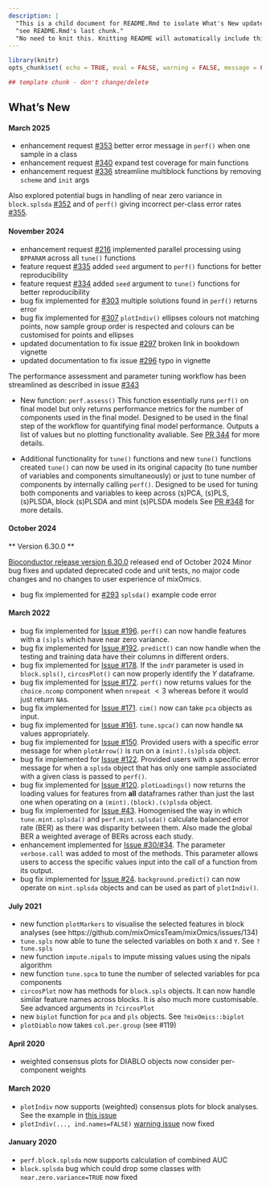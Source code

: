 ```yaml
---
description: |
  "This is a child document for README.Rmd to isolate What's New updates (last section of README)"
  "see README.Rmd's last chunk."
  "No need to knit this. Knitting README will automatically include this."
---
```


```r
library(knitr)
opts_chunk$set( echo = TRUE, eval = FALSE, warning = FALSE, message = FALSE)
```


```r
## template chunk - don't change/delete
```

## What's New

#### March 2025

* enhancement request [#353](https://github.com/mixOmicsTeam/mixOmics/issues/353) better error message in `perf()` when one sample in a class
* enhancement request [#340](https://github.com/mixOmicsTeam/mixOmics/issues/340) expand test coverage for main functions
* enhancement request [#336](https://github.com/mixOmicsTeam/mixOmics/issues/336) streamline multiblock functions by removing `scheme` and `init` args

Also explored potential bugs in handling of near zero variance in `block.splsda` [#352](https://github.com/mixOmicsTeam/mixOmics/issues/352) and of `perf()` giving incorrect per-class error rates [#355](https://github.com/mixOmicsTeam/mixOmics/issues/355).

#### November 2024

* enhancement request [#216](https://github.com/mixOmicsTeam/mixOmics/issues/216) implemented parallel processing using `BPPARAM` across all `tune()` functions
* feature request [#335](https://github.com/mixOmicsTeam/mixOmics/issues/335) added `seed` argument to `perf()` functions for better reproducibility
* feature request [#334](https://github.com/mixOmicsTeam/mixOmics/issues/334) added `seed` argument to `tune()` functions for better reproducibility
* bug fix implemented for [#303](https://github.com/mixOmicsTeam/mixOmics/issues/303) multiple solutions found in `perf()` returns error
* bug fix implemented for [#307](https://github.com/mixOmicsTeam/mixOmics/issues/307) `plotIndiv()` ellipses colours not matching points, now sample group order is respected and colours can be customised for points and ellipses
* updated documentation to fix issue [#297](https://github.com/mixOmicsTeam/mixOmics/issues/297) broken link in bookdown vignette
* updated documentation to fix issue [#296](https://github.com/mixOmicsTeam/mixOmics/issues/296) typo in vignette

The performance assessment and parameter tuning workflow has been streamlined as described in issue [#343](https://github.com/mixOmicsTeam/mixOmics/issues/343)

* New function: `perf.assess()` 
This function essentially runs `perf()` on final model but only returns performance metrics for the number of components used in the final model. 
Designed to be used in the final step of the workflow for quantifying final model performance. Outputs a list of values but no plotting functionality avaliable. 
See [PR 344](https://github.com/mixOmicsTeam/mixOmics/pull/344) for more details. 

* Additional functionality for `tune()` functions and new `tune()` functions created
`tune()` can now be used in its original capacity (to tune number of variables and components simultaneously) or just to tune number of components by internally calling `perf()`. 
Designed to be used for tuning both components and variables to keep across (s)PCA, (s)PLS, (s)PLSDA, block (s)PLSDA and mint (s)PLSDA models
See [PR #348](https://github.com/mixOmicsTeam/mixOmics/pull/348) for more details.  

#### October 2024
** Version 6.30.0 **

[Bioconductor release version 6.30.0](https://bioconductor.org/packages/release/bioc/html/mixOmics.html) released end of October 2024
Minor bug fixes and updated deprecated code and unit tests, no major code changes and no changes to user experience of mixOmics. 

* bug fix implemented for [#293](https://github.com/mixOmicsTeam/mixOmics/issues/293) `splsda()` example code error

#### March 2022

* bug fix implemented for [Issue #196](https://github.com/mixOmicsTeam/mixOmics/issues/196). `perf()` can now handle features with a `(s)pls` which have near zero variance.
* bug fix implemented for [Issue #192](https://github.com/mixOmicsTeam/mixOmics/issues/192). `predict()` can now handle when the testing and training data have their columns in different orders.
* bug fix implemented for [Issue #178](https://github.com/mixOmicsTeam/mixOmics/issues/178). If the `indY` parameter is used in `block.spls()`, `circosPlot()` can now properly identify the $Y$ dataframe.
* bug fix implemented for [Issue #172](https://github.com/mixOmicsTeam/mixOmics/issues/172). `perf()` now returns values for the `choice.ncomp` component when `nrepeat` $< 3$ whereas before it would just return `NA`s.
* bug fix implemented for [Issue #171](https://github.com/mixOmicsTeam/mixOmics/issues/171). `cim()` now can take `pca` objects as input.
* bug fix implemented for [Issue #161](https://github.com/mixOmicsTeam/mixOmics/issues/161). `tune.spca()` can now handle `NA` values appropriately.
* bug fix implemented for [Issue #150](https://github.com/mixOmicsTeam/mixOmics/issues/150). Provided users with a specific error message for when `plotArrow()` is run on a `(mint).(s)plsda` object.
* bug fix implemented for [Issue #122](https://github.com/mixOmicsTeam/mixOmics/issues/122). Provided users with a specific error message for when a `splsda` object that has only one sample associated with a given class is passed to `perf()`.
* bug fix implemented for [Issue #120](https://github.com/mixOmicsTeam/mixOmics/issues/120). `plotLoadings()` now returns the loading values for features from **all** dataframes rather than just the last one when operating on a `(mint).(block).(s)plsda` object.
* bug fix implemented for [Issue #43](https://github.com/mixOmicsTeam/mixOmics/issues/43). Homogenised the way in which `tune.mint.splsda()` and `perf.mint.splsda()` calculate balanced error rate (BER) as there was disparity between them. Also made the global BER a weighted average of BERs across each study.
* enhancement implemented for [Issue #30/#34](https://github.com/mixOmicsTeam/mixOmics/issues/34). The parameter `verbose.call` was added to most of the methods. This parameter allows users to access the specific values input into the call of a function from its output.
* bug fix implemented for [Issue #24](https://github.com/mixOmicsTeam/mixOmics/issues/24). `background.predict()` can now operate on `mint.splsda` objects and can be used as part of `plotIndiv()`.

#### July 2021

* new function `plotMarkers` to visualise the selected features in block analyses (see https://github.com/mixOmicsTeam/mixOmics/issues/134)
* `tune.spls` now able to tune the selected variables on both `X` and `Y`. See `?tune.spls`
* new function `impute.nipals` to impute missing values using the nipals algorithm
* new function `tune.spca` to tune the number of selected variables for pca components
* `circosPlot` now has methods for `block.spls` objects. It can now handle similar feature names across blocks. It is also much more customisable. See advanced arguments in `?circosPlot`
* new `biplot` function for `pca` and `pls` objects. See `?mixOmics::biplot`
* `plotDiablo` now takes `col.per.group` (see #119)

#### April 2020

* weighted consensus plots for DIABLO objects now consider per-component weights

#### March 2020

* `plotIndiv` now supports (weighted) consensus plots for block analyses. See the example in [this issue](https://github.com/mixOmicsTeam/mixOmics/issues/57)
* `plotIndiv(..., ind.names=FALSE)` [warning issue](https://github.com/mixOmicsTeam/mixOmics/issues/59) now fixed

#### January 2020

* `perf.block.splsda` now supports calculation of combined AUC
* `block.splsda` bug which could drop some classes with `near.zero.variance=TRUE` now fixed
